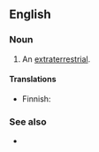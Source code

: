 ==English==

===Noun===
{{en-noun|head=[[bug]]-[[eyed]] [[monster]]}}

# {{label|en|science fiction|derogatory}} An [[extraterrestrial]].

====Translations====
{{trans-top|bug-eyed monster}}
* Finnish: {{t|fi|[[mulkosilmäinen]] [[hirviö]]}}
{{trans-mid}}
{{trans-bottom}}

===See also===
* {{l|en|little green men}}